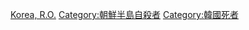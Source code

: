 {{Catnav|頁面分類|各種主題的頁面分類|按國家分類|各國人物|韓國人}}
{{Catnav|頁面分類|人类社会|人物|各國人物|韓國人}}

[[Category:各国自杀者|Korea, R.O.]]
[[Category:朝鮮半島自殺者|Category:朝鮮半島自殺者]]
[[Category:韓國死者|Category:韓國死者]]